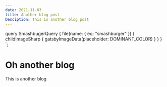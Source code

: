 ```yaml
---
date: 2021-11-03
title: Another blog post
Desciption: This is another blog post
---
```



  query SmashbugerQuery {
    file(name: { eq: "smashburger" }) {
      childImageSharp {
        gatsbyImageData(placeholder: DOMINANT_COLOR)
      }
    }
  }
`;

# Oh another blog

<GatsbyImage image={getImage(props.data.file)} alt="A smashburger on a plate" />

This is another blog
